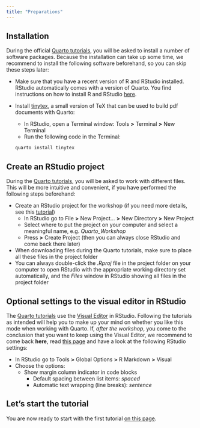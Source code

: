 ```yaml
---
title: "Preparations"
---
```


## Installation

During the official [Quarto tutorials](https://quarto.org/docs/get-started/), you will be asked to install a number of software packages. Because the installation can take up some time, we recommend to install the following software beforehand, so you can skip these steps later:

- Make sure that you have a recent version of R and RStudio installed. RStudio automatically comes with a version of Quarto. You find instructions on how to install R and RStudio [here](https://posit.co/download/rstudio-desktop/).

- Install [tinytex](https://quarto.org/docs/output-formats/pdf-engine.html#installing-tex), a small version of TeX that can be used to build pdf documents with Quarto:
    - In RStudio, open a Terminal window: Tools **>** Terminal **>** New Terminal
    - Run the following code in the Terminal:
    ``` .bash
    quarto install tinytex
    ```

## Create an RStudio project

During the [Quarto tutorials](https://quarto.org/docs/get-started/), you will be asked to work with different files. This will be more intuitive and convenient, if you have performed the following steps beforehand:

- Create an RStudio project for the workshop (if you need more details, see this [tutorial](https://malikaihle.github.io/Introduction-RStudio-Git-GitHub/rstudio_project.html))
    - In RStudio go to File **>** New Project... **>** New Directory **>** New Project
    - Select where to put the project on your computer and select a meaningful name, e.g. *Quarto_Workshop*
    - Press **>** Create Project (then you can always close RStudio and come back there later)
- When downloading files during the Quarto tutorials, make sure to place all these files in the project folder
- You can always double-click the *.Rproj* file in the project folder on your computer to open RStudio with the appropriate working directory set automatically, and the *Files* window in RStudio showing all files in the project folder

## Optional settings to the visual editor in RStudio

The [Quarto tutorials](https://quarto.org/docs/get-started/) use the [Visual Editor](https://quarto.org/docs/visual-editor/) in RStudio. Following the tutorials as intended will help you to make up your mind on whether you like this mode when working with Quarto. If, *after the workshop*, you come to the conclusion that you want to keep using the Visual Editor, we recommend to come back **here**, read [this page](https://quarto.org/docs/visual-editor/markdown.html) and have a look at the following RStudio settings: 

- In RStudio go to Tools **>** Global Options **>** R Markdown **>** Visual
- Choose the options:
  - Show margin column indicator in code blocks
	- Default spacing between list items: *spaced*
	- Automatic text wrapping (line breaks): *sentence*

## Let's start the tutorial
	
You are now ready to start with the first tutorial [on this page](get-started_1.qmd).
	